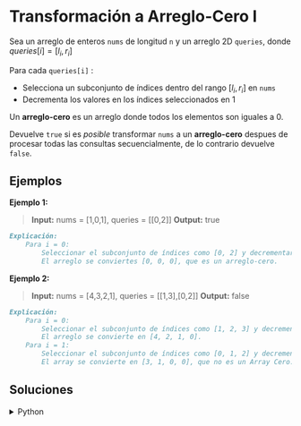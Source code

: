 # Transformación a Arreglo-Cero I

Sea un arreglo de enteros `nums` de longitud `n` y un arreglo 2D `queries`, donde $queries[i] = [l_i, r_i]$

Para cada `queries[i]` :

- Selecciona un subconjunto de índices dentro del rango $[l_i, r_i]$ en `nums` 
- Decrementa los valores en los índices seleccionados en 1

Un **arreglo-cero** es un arreglo donde todos los elementos son iguales a 0.

Devuelve `true` si es *posible* transformar `nums` a un **arreglo-cero** despues de procesar todas las consultas secuencialmente, de lo contrario devuelve `false`.

## Ejemplos

**Ejemplo 1:**

> **Input:** nums = [1,0,1], queries = [[0,2]]
> **Output:** true
```markdown
Explicación:
    Para i = 0:
        Seleccionar el subconjunto de índices como [0, 2] y decrementar los valores de estos índices en 1. 
        El arreglo se conviertes [0, 0, 0], que es un arreglo-cero.
```

**Ejemplo 2:**
> **Input:** nums = [4,3,2,1], queries = [[1,3],[0,2]]
> **Output:** false

```markdown
Explicación:
    Para i = 0:
        Seleccionar el subconjunto de índices como [1, 2, 3] y decrementar los valores en estos índices en 1.
        El arreglo se convierte en [4, 2, 1, 0].
    Para i = 1:
        Seleccionar el subconjunto de índices como [0, 1, 2] y decrementar los valores en estos índices en 1.
        El array se convierte en [3, 1, 0, 0], que no es un Array Cero.
``` 

## Soluciones

<details>
    <summary>Python</summary>
```python
class Solution:
    def isZeroArray(self, nums: List[int], queries: List[List[int]]) -> bool:
        
        n = len(nums)
        diff = [0] * (n + 1)
        
        for start, end in queries:
            diff[start] += 1
            if end + 1 < n:
                diff[end + 1] -= 1
        
        current = 0
        for i in range(n):
            current += diff[i]
            if current < nums[i]:
                return False
        
        return True
```
</details>